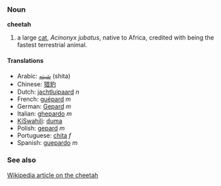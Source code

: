 ===Noun===
'''cheetah'''

# a large [[cat]], ''Acinonyx jubatus'', native to Africa, credited with being the fastest terrestrial animal.

====Translations====
*Arabic: [[شيته]] (shita)
*Chinese: [[猎豹]]
*Dutch: [[jachtluipaard]] ''n''
*French: [[guépard]] ''m''
*German: [[Gepard]] ''m''
*Italian: [[ghepardo]] ''m''
*[[KiSwahili]]: [[duma]]
*Polish: [[gepard]] ''m''
*Portuguese: [[chita]] ''f''
*Spanish: [[guepardo]] ''m''

===See also===
[[w:cheetah|Wikipedia article on the cheetah]]
